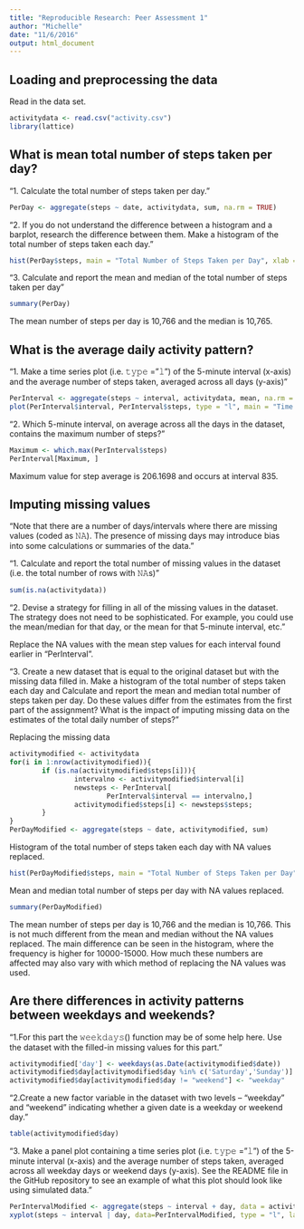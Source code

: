 ```yaml
---
title: "Reproducible Research: Peer Assessment 1"
author: "Michelle"
date: "11/6/2016"
output: html_document
---
```


## Loading and preprocessing the data

Read in the data set.
```r
activitydata <- read.csv("activity.csv")
library(lattice)
```

## What is mean total number of steps taken per day?

"1. Calculate the total number of steps taken per day."

```r
PerDay <- aggregate(steps ~ date, activitydata, sum, na.rm = TRUE)
```

"2. If you do not understand the difference between a histogram and a barplot, research the difference between them. Make a histogram of the total number of steps taken each day."

```r
hist(PerDay$steps, main = "Total Number of Steps Taken per Day", xlab = "Steps per Day")
```

"3. Calculate and report the mean and median of the total number of steps taken per day"

```r
summary(PerDay)
```
The mean number of steps per day is 10,766 and the median is 10,765.

## What is the average daily activity pattern?

"1. Make a time series plot (i.e. 𝚝𝚢𝚙𝚎 = "𝚕") of the 5-minute interval (x-axis) and the average number of steps taken, averaged across all days (y-axis)"

```r
PerInterval <- aggregate(steps ~ interval, activitydata, mean, na.rm = TRUE)
plot(PerInterval$interval, PerInterval$steps, type = "l", main = "Time Series Plot of Average Number of Steps", xlab = "5-minute Interval", ylab = "Average Number of Steps")
```

"2. Which 5-minute interval, on average across all the days in the dataset, contains the maximum number of steps?"

```r
Maximum <- which.max(PerInterval$steps)
PerInterval[Maximum, ]
```
Maximum value for step average is 206.1698 and occurs at interval 835.

## Imputing missing values

"Note that there are a number of days/intervals where there are missing values (coded as 𝙽𝙰). The presence of missing days may introduce bias into some calculations or summaries of the data."

"1. Calculate and report the total number of missing values in the dataset (i.e. the total number of rows with 𝙽𝙰s)"
```r
sum(is.na(activitydata))
```

"2. Devise a strategy for filling in all of the missing values in the dataset. The strategy does not need to be sophisticated. For example, you could use the mean/median for that day, or the mean for that 5-minute interval, etc."

Replace the NA values with the mean step values for each interval found earlier in "PerInterval".

"3. Create a new dataset that is equal to the original dataset but with the missing data filled in.
Make a histogram of the total number of steps taken each day and Calculate and report the mean and median total number of steps taken per day. Do these values differ from the estimates from the first part of the assignment? What is the impact of imputing missing data on the estimates of the total daily number of steps?"

Replacing the missing data
```r
activitymodified <- activitydata
for(i in 1:nrow(activitymodified)){
        if (is.na(activitymodified$steps[i])){
                intervalno <- activitymodified$interval[i]
                newsteps <- PerInterval[
                        PerInterval$interval == intervalno,]
                activitymodified$steps[i] <- newsteps$steps;
        }
}
PerDayModified <- aggregate(steps ~ date, activitymodified, sum)
```

Histogram of the total number of steps taken each day with NA values replaced.
```r
hist(PerDayModified$steps, main = "Total Number of Steps Taken per Day", xlab = "Steps per Day")
```

Mean and median total number of steps per day with NA values replaced.
```r
summary(PerDayModified)
```
The mean number of steps per day is 10,766 and the median is 10,766. This is not much different from the mean and median without the NA values replaced. The main difference can be seen in the histogram, where the frequency is higher for 10000-15000. How much these numbers are affected may also vary with which method of replacing the NA values was used.

## Are there differences in activity patterns between weekdays and weekends?
"1.For this part the 𝚠𝚎𝚎𝚔𝚍𝚊𝚢𝚜() function may be of some help here. Use the dataset with the filled-in missing values for this part."

```r
activitymodified['day'] <- weekdays(as.Date(activitymodified$date))
activitymodified$day[activitymodified$day %in% c('Saturday','Sunday')] <- "weekend"
activitymodified$day[activitymodified$day != "weekend"] <- "weekday"
```

"2.Create a new factor variable in the dataset with two levels – “weekday” and “weekend” indicating whether a given date is a weekday or weekend day."

```r
table(activitymodified$day)
```

"3. Make a panel plot containing a time series plot (i.e. 𝚝𝚢𝚙𝚎 = "𝚕") of the 5-minute interval (x-axis) and the average number of steps taken, averaged across all weekday days or weekend days (y-axis). See the README file in the GitHub repository to see an example of what this plot should look like using simulated data."

```r
PerIntervalModified <- aggregate(steps ~ interval + day, data = activitymodified, FUN="mean")
xyplot(steps ~ interval | day, data=PerIntervalModified, type = "l", layout = c(1,2), grid = T, ylab = "Number of Steps")
```